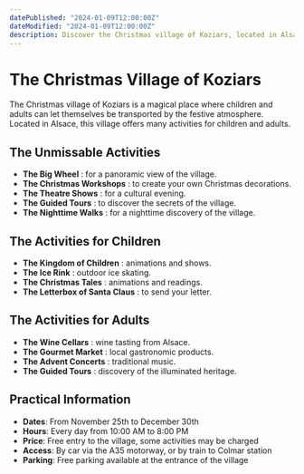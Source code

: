 ```yaml
---
datePublished: "2024-01-09T12:00:00Z"
dateModified: "2024-01-09T12:00:00Z"
description: Discover the Christmas village of Koziars, located in Alsace, and its numerous festive activities for children and adults.
---
```


# The Christmas Village of Koziars

The Christmas village of Koziars is a magical place where children and adults can let themselves be transported by the festive atmosphere. Located in Alsace, this village offers many activities for children and adults.

## The Unmissable Activities

- **The Big Wheel** : for a panoramic view of the village.
- **The Christmas Workshops** : to create your own Christmas decorations.
- **The Theatre Shows** : for a cultural evening.
- **The Guided Tours** : to discover the secrets of the village.
- **The Nighttime Walks** : for a nighttime discovery of the village.

## The Activities for Children

- **The Kingdom of Children** : animations and shows.
- **The Ice Rink** : outdoor ice skating.
- **The Christmas Tales** : animations and readings.
- **The Letterbox of Santa Claus** : to send your letter.

<PromotionSection />

## The Activities for Adults

- **The Wine Cellars** : wine tasting from Alsace.
- **The Gourmet Market** : local gastronomic products.
- **The Advent Concerts** : traditional music.
- **The Guided Tours** : discovery of the illuminated heritage.

## Practical Information

- **Dates**: From November 25th to December 30th
- **Hours**: Every day from 10:00 AM to 8:00 PM
- **Price**: Free entry to the village, some activities may be charged
- **Access**: By car via the A35 motorway, or by train to Colmar station
- **Parking**: Free parking available at the entrance of the village
